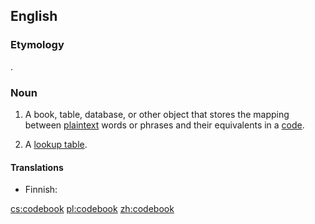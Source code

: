 ==English==

===Etymology===
{{compound|code|book}}.

===Noun===
{{en-noun}}

# {{context|cryptography|lang=en}} A book, table, database, or other object that stores the mapping between [[plaintext]] words or phrases and their equivalents in a [[code]].
# {{context|computer science|lang=en}} A [[lookup table]].

====Translations====
{{trans-top|cryptography: mapping between plaintext and code}}
* Finnish: {{t|fi|salakirjoitusavain}}
{{trans-mid}}
{{trans-bottom}}

{{trans-see|computing: lookup table|lookup table}}

[[cs:codebook]]
[[pl:codebook]]
[[zh:codebook]]